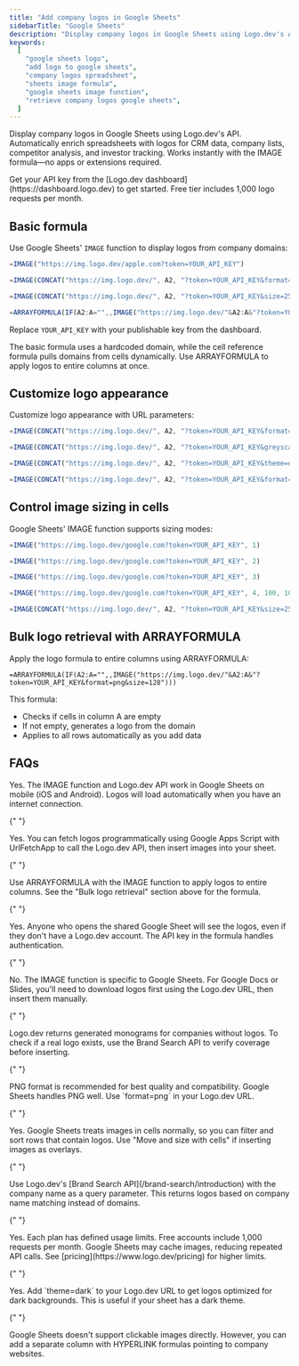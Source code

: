 ```yaml
---
title: "Add company logos in Google Sheets"
sidebarTitle: "Google Sheets"
description: "Display company logos in Google Sheets using Logo.dev's API with the IMAGE formula."
keywords:
  [
    "google sheets logo",
    "add logo to google sheets",
    "company logos spreadsheet",
    "sheets image formula",
    "google sheets image function",
    "retrieve company logos google sheets",
  ]
---
```


Display company logos in Google Sheets using Logo.dev's API. Automatically enrich spreadsheets with logos for CRM data, company lists, competitor analysis, and investor tracking. Works instantly with the IMAGE formula—no apps or extensions required.

<Note>
  Get your API key from the [Logo.dev dashboard](https://dashboard.logo.dev) to
  get started. Free tier includes 1,000 logo requests per month.
</Note>

## Basic formula

Use Google Sheets' `IMAGE` function to display logos from company domains:

<CodeGroup>

```javascript Basic formula
=IMAGE("https://img.logo.dev/apple.com?token=YOUR_API_KEY")
```

```javascript With cell reference
=IMAGE(CONCAT("https://img.logo.dev/", A2, "?token=YOUR_API_KEY&format=png"))
```

```javascript With custom sizing
=IMAGE(CONCAT("https://img.logo.dev/", A2, "?token=YOUR_API_KEY&size=256"), 4, 64, 64)
```

```javascript ARRAYFORMULA for bulk
=ARRAYFORMULA(IF(A2:A="",,IMAGE("https://img.logo.dev/"&A2:A&"?token=YOUR_API_KEY&format=png&size=128")))
```

</CodeGroup>

Replace `YOUR_API_KEY` with your publishable key from the dashboard.

The basic formula uses a hardcoded domain, while the cell reference formula pulls domains from cells dynamically. Use ARRAYFORMULA to apply logos to entire columns at once.

## Customize logo appearance

Customize logo appearance with URL parameters:

<CodeGroup>

```javascript PNG with size
=IMAGE(CONCAT("https://img.logo.dev/", A2, "?token=YOUR_API_KEY&format=png&size=256"))
```

```javascript Greyscale
=IMAGE(CONCAT("https://img.logo.dev/", A2, "?token=YOUR_API_KEY&greyscale=true"))
```

```javascript Dark mode optimized
=IMAGE(CONCAT("https://img.logo.dev/", A2, "?token=YOUR_API_KEY&theme=dark"))
```

```javascript Combined parameters
=IMAGE(CONCAT("https://img.logo.dev/", A2, "?token=YOUR_API_KEY&format=png&size=256&greyscale=true"))
```

</CodeGroup>

## Control image sizing in cells

Google Sheets' IMAGE function supports sizing modes:

<CodeGroup>

```javascript Mode 1: Resize to fit cell
=IMAGE("https://img.logo.dev/google.com?token=YOUR_API_KEY", 1)
```

```javascript Mode 2: Stretch to fit cell
=IMAGE("https://img.logo.dev/google.com?token=YOUR_API_KEY", 2)
```

```javascript Mode 3: Original size
=IMAGE("https://img.logo.dev/google.com?token=YOUR_API_KEY", 3)
```

```javascript Mode 4: Custom size (100x100)
=IMAGE("https://img.logo.dev/google.com?token=YOUR_API_KEY", 4, 100, 100)
```

```javascript High quality custom size
=IMAGE(CONCAT("https://img.logo.dev/", A2, "?token=YOUR_API_KEY&size=256"), 4, 64, 64)
```

</CodeGroup>

## Bulk logo retrieval with ARRAYFORMULA

Apply the logo formula to entire columns using ARRAYFORMULA:

```
=ARRAYFORMULA(IF(A2:A="",,IMAGE("https://img.logo.dev/"&A2:A&"?token=YOUR_API_KEY&format=png&size=128")))
```

This formula:

- Checks if cells in column A are empty
- If not empty, generates a logo from the domain
- Applies to all rows automatically as you add data

## FAQs

<AccordionGroup>
<Accordion title="Does this work in Google Sheets mobile app?">
  Yes. The IMAGE function and Logo.dev API work in Google Sheets on mobile (iOS and Android). Logos will load automatically when you have an internet connection.
</Accordion>

{" "}

<Accordion title="Can I use this in Google Apps Script?">
  Yes. You can fetch logos programmatically using Google Apps Script with
  UrlFetchApp to call the Logo.dev API, then insert images into your sheet.
</Accordion>

{" "}

<Accordion title="How do I add logos to multiple rows at once?">
  Use ARRAYFORMULA with the IMAGE function to apply logos to entire columns. See
  the "Bulk logo retrieval" section above for the formula.
</Accordion>

{" "}

<Accordion title="Will logos appear when I share the Google Sheet?">
  Yes. Anyone who opens the shared Google Sheet will see the logos, even if they
  don't have a Logo.dev account. The API key in the formula handles
  authentication.
</Accordion>

{" "}

<Accordion title="Can I use this in Google Docs or Google Slides?">
  No. The IMAGE function is specific to Google Sheets. For Google Docs or
  Slides, you'll need to download logos first using the Logo.dev URL, then
  insert them manually.
</Accordion>

{" "}

<Accordion title="How do I handle companies without logos?">
  Logo.dev returns generated monograms for companies without logos. To check if
  a real logo exists, use the Brand Search API to verify coverage before
  inserting.
</Accordion>

{" "}

<Accordion title="What image format should I use for Google Sheets?">
  PNG format is recommended for best quality and compatibility. Google Sheets
  handles PNG well. Use `format=png` in your Logo.dev URL.
</Accordion>

{" "}

<Accordion title="Can I filter or sort rows with logo images?">
  Yes. Google Sheets treats images in cells normally, so you can filter and sort
  rows that contain logos. Use "Move and size with cells" if inserting images as
  overlays.
</Accordion>

{" "}

<Accordion title="How do I look up logos if I only have company names?">
  Use Logo.dev's [Brand Search API](/brand-search/introduction) with the company
  name as a query parameter. This returns logos based on company name matching
  instead of domains.
</Accordion>

{" "}

<Accordion title="Are there rate limits for Google Sheets integrations?">
  Yes. Each plan has defined usage limits. Free accounts include 1,000 requests
  per month. Google Sheets may cache images, reducing repeated API calls. See
  [pricing](https://www.logo.dev/pricing) for higher limits.
</Accordion>

{" "}

<Accordion title="Can I use dark mode optimized logos?">
  Yes. Add `theme=dark` to your Logo.dev URL to get logos optimized for dark
  backgrounds. This is useful if your sheet has a dark theme.
</Accordion>

{" "}

<Accordion title="How do I make logos clickable?">
  Google Sheets doesn't support clickable images directly. However, you can add
  a separate column with HYPERLINK formulas pointing to company websites.
</Accordion>

</AccordionGroup>

